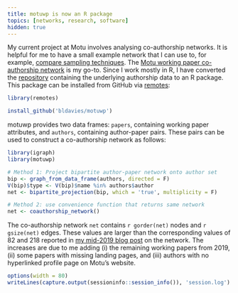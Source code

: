 ```yaml
---
title: motuwp is now an R package
topics: [networks, research, software]
hidden: true
---
```


My current project at Motu involves analysing co-authorship networks.
It is helpful for me to have a small example network that I can use to, for example, [compare sampling techniques][sampling-post].
The [Motu working paper co-authorship network](/blog/coauthorship-networks-motu/) is my go-to.
Since I work mostly in R, I have converted the [repository](https://github.com/bldavies/motuwp) containing the underlying authorship data to an R package.
This package can be installed from GitHub via [remotes](https://github.com/r-lib/remotes):

```r
library(remotes)

install_github('bldavies/motuwp')
```
 
motuwp provides two data frames: `papers`, containing working paper attributes, and `authors`, containing author-paper pairs.
These pairs can be used to construct a co-authorship network as follows:

```r
library(igraph)
library(motuwp)

# Method 1: Project bipartite author-paper network onto author set
bip <- graph_from_data_frame(authors, directed = F)
V(bip)$type <- V(bip)$name %in% authors$author
net <- bipartite_projection(bip, which = 'true', multiplicity = F)

# Method 2: use convenience function that returns same network
net <- coauthorship_network()
```

The co-authorship network `net` contains `r gorder(net)` nodes and `r gsize(net)` edges.
These values are larger than the corresponding values of 82 and 218 reported in [my mid-2019 blog post][sampling-post] on the network.
The increases are due to me adding (i) the remaining working papers from 2019, (ii) some papers with missing landing pages, and (iii) authors with no hyperlinked profile page on Motu's website.

```r
options(width = 80)
writeLines(capture.output(sessioninfo::session_info()), 'session.log')
```

[sampling-post]: /blog/sampling-motu-coauthorship-network/

